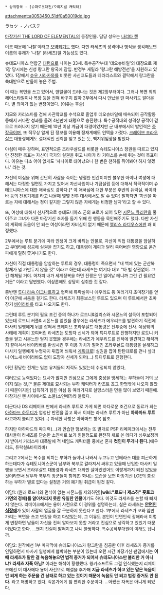  * 상위항목 : [슈퍼로봇대전/오리지널 캐릭터]
attachment:a0053450_51df0a50019dd.jpg

ラセツ ・ノバステ

[[마장기신 THE LORD OF ELEMENTAL]]의 등장인물. 담당 성우는 [[나리타 켄]]

이름 때문에 '나찰'이라고 [[오역]]되기도 했다. 다만 라세츠의 성격이나 행적을 생각해보면 이름의 유래가 '나찰' (라세츠)일 가능성도 있다.

슈테도니아스 연합군 [[대령]]으로 나이는 33세. 
특수공작부대 '데오슈바일'의 대장으로 제 1장 당시에는 신성 랑그란 왕국에 잠입. 반정부 게릴라 '랑그란 해방전선'을 지원하고 있었다. 1장에서 [[슈우 시라카와]]를 비롯한 사신교도들과 테러리스트와 결탁해서 랑그란을 쑥대밭으로 만들어 놓은 주범.

이 때는 복면을 쓰고 있어서, 맨얼굴이 드러나는 것은 제2장부터이다. 그러나 복면 외의 헤어스타일이나 복장 등을 전혀 바꾸지 않아 2부에서 다시 만났을 땐 마사키도 알아본다. 별 의미가 없는 변장이었다. (이유는 후술)

지모와 카리스마를 겸해 사관학교를 수석으로 졸업후 데오슈바일에 배속되어 공작활동 등에서 커다란 성과를 올려 4년만에 대령으로 승진했다. 특수공작대의 성격상 공적이 겉으로 드러나지 않기 때문에 10년 이상 계급이 대령이었지만 군 내부에서의 발언력은 [[중장]]급이며, 또 직무상 알게 된 정보를 이용해 정재계에도 인맥을 가졌다. [[크레이브 조라우살드]] 대통령에게도 절대적인 신뢰를 얻고 있는 듯, 백지위임장을 받았다.

야심이 매우 강하며, 표면적으론 조라우살드를 비롯한 슈테도니아스 정권을 따르고 있지만 진정한 목표는 자신이 국가의 실권을 쥐고 나아가 라 기아스를 손에 쥐는 것이 목표이다. 이유는 다소 어이 없게도 '사나이로 태어났으니 한 번은 천하를 쥐어봐야 하지 않겠나.' 라는 것.

자신의 야심을 위해 간단히 사람을 죽이는 냉혈한 인간이지만 불우한 아이나 여성에 대해서는 다정한 일면도 가지고 있어서 자선사업이나 기금설립 등에 대해서 적극적이며 슈테도니아스에 대한 애국심도 강하다.[* 이 애국심에 대한 부분은 후반의 듀락실, 바이라바 등의 전용기체를 타고 나올때 몇몇 전투 대사에서도 알 수 있다] 말하자면 '자신을 따르는 자에 대해서는 정이 깊지만 그렇지 않은 자에게는 비정한 남자'라고 할 수 있다.

또, 여성에 대해서 신사적으로 슈테도니아스 군의 포로가 되어 있던 [[시몬느 큐리안]]을 풀어주고 그녀가 다른 마장기신 조자를 돕기 위해 한 행동을 묵인해주기도 했다. 다만 자신의 계획에 도움이 안 되는 여성이라면 자비심이 없기 때문에 [[엘리스 라디우스]]에겐 꽤 비정했다.

2부에서는 루트 분기에 따라 인생이 크게 바뀌는 인물로, 자신이 직접 대통령을 암살하고 쿠데타에 성공해 실권을 잡기도 하고, 대통령이 계획과 달리 죽어버린 영향으로 온건파에게 밀려 쫓겨나기도 한다.

자신이 직접 대통령을 암살하는 루트의 경우, 대통령이 죽으면서 "내 백에 있는 군산복합체가 널 가만두지 않을 것" 이라고 하는데 라세츠는 여기다 대고 "아 별 상관없어. 그건 해체될 거야. 어차피 내가 세계정복을 하면 전쟁은 안 일어날 테니까 그런 건 필요없거든" 이라고 답변했다. 이상론에도 상당히 심취한 것 같다.

종반엔 [[튜디 라슴 이크나트]]하고 협력해 듀락실이나 에우리드 등 여러가지 초마장기를 얻어 아군에 싸움을 걸기도 한다. 라세츠가 최종보스인 루트도 있으며 이 루트에서만 초마장기 [[바이라바]]를 타고 나오기도 한다. 

그런데 루트 분기의 필요 조건 중의 하나가 로드니&엘리스와 시몬느의 설득이 포함되어 있는데 로드니 커플& 시몬느를 얻었을 경우에는 라세츠가 에우리드를 발견하기 직전에 마사키 일행에게 뒤를 잡혀서 크레이브 조라우살드 대통령은 전투중에 전사. 예상밖의 사태에 계획이 꼬여버린 라세츠는 도망자 신세가 되어 튜디루트로 진행하지만 로도니 커플을 얻고 시몬느만 얻지 못했을 경우에는 라세츠가 에우리드를 진작에 발견하고 해석까지 끝마쳐서 바이라바를 완성시킨 후 이용 가치가 떨어진 조라우살드 대통령을 살해하고 마사키 일행에게 누명까지 뒤집어 씌워서 [[계획대로]]! 실권을 잡아 탄탄대로를 걷나 싶더니 어느새 바이라바도 없이 도망자 신세가 되어(…) 튜디루트로 진행한다. 

이런 황당한 전개는 일본 유저들의 지적도 있었는데 수정되지 않았다,

여러모로 능력있다는 묘사가 많지만 진심으로 그에게 충성을 맹세하는 부하들이 거의 보이지 않는 것,[* 물론 제대로 묘사되는 부하 캐릭터가 칸초트 죠그 한명밖에 나오지 않았기 때문이지만] 납득하기 힘든 야심 등 여러가지로 실망스러운 면을 많이 보였기 때문에. 마장기신 팬 사이에서도 소물(소인배?)라 불렸다.


더군다나 DS 리메이크 판에서 라세츠 루트로 가게 되면 까다로운 조건으로 동료가 되는 [[아하마드 하무디]]가 엄청난 반전을 끌고 와서 이제는 라세츠 루트가 아닌 '''아하마드 루트'''라고까지 불리고 있다(…) 자세한 사항은 아하마드 항목 참조.

하지만 아하마드의 파괴력(…)과 안습한 행보와는 또 별개로 PSP 리메이크에서는 전투 대사들이 라세츠를 단순한 소인배로 보기 힘들정도로 완전히 새로 쓴 데다가 성우보정까지 받아서 카리스마 대폭발에 적 네임드 캐릭터들 중에선 혼자 '''컷인이 두개나 된다.'''(에우리드, 듀락실&바이라바)

그리고 2에서는  복수를 외치는 부하가 둘이나 나와서 두고두고 안테라스 대를 피곤하게 하는데다가 슈테도니어스군이 남부와 북부로 갈라져서 싸우고 있을때 난입한 마사키 일행을 보면서 조라우살드 대통령과 라세츠 대좌만 살아있었어도 이렇게까지 되진 않았을 것이라면서 남부와 북부의 장군들이 함께(!) 화내는 모습을 보면 마장기신 LOE의 충성하는 부하가 별로 없다는 설정은 거의 폐기된 취급이 된것 같다.


여담1: (원래 로드니와 면식이 없는 시몬느를 제외하면)'''[wiki:"로드니 제스하" 횻토코 가면의 정체]를 알아차리지 못한 유일한 인물'''이기도 하다. 이것도 라세츠를 논할 때 빠지지 않는다. 리메이크에서는 용어 사전으로 이 경위를 설명하는데, 실은 라세츠는 '''[[안면인식장애]]'''가 있어 사람의 얼굴을 잘 구분하지 못한다고 한다. 1부에서 라세츠가 코와 입만 가리는 복면을 쓰고 변장을 하고 다녔었는데, 그 이유도 본인이 안면인식 장애라서 이렇게 변장하면 남들이 자신을 전혀 알아보지 못할 거라고 진심으로 생각하고 있었기 때문이었다고 한다. ...왠지 진실이 밝혀지고 나니 불쌍하다. 특수공작부대원이 이래도 됩니까. 

여담2: 원작에선 1부 마지막에 슈테도니아스가 랑그란을 침공한 이후 라세츠가 증거를 인멸하면서 마사키 일행에게 협박하는 부분이 있는데 오랜 시간 마장기신 팬덤에서는 '''이때 라세츠가 말한 걸 녹음해놓으면 법적 증거가 되어서 슈테도니아스만 불리한 거 아니냐? 라세츠 자폭 아님?''' 이라는 해석이 횡행했다. 윙키소프트도 그걸 인식했는지 리메이크에선 이 대사에다 용어 사전으로 해설을 추가해 '''지금 라세츠가 하고 있는 말은 녹음이 안 되게 하는 주문을 건 상태로 하고 있는 것이기 때문에 녹음도 안 되고 법정 증거도 안 된다.''' 라고 해명하고 있다, 각본가에게 참 편리한 주문이다. ...어쨌든 자폭은 아니게 되었다.
